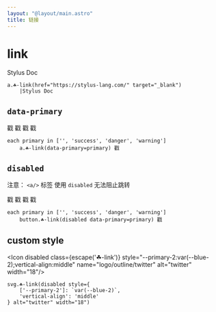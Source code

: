 ```yaml
---
layout: "@layout/main.astro"
title: 链接
---
```



# link

<T tag="a" class="☘-link" href="https://stylus-lang.com/" target="_blank">Stylus Doc</T>

```pug
a.☘-link(href="https://stylus-lang.com/" target="_blank")
    |Stylus Doc
```


## `data-primary`

<T tag="a" class="☘-link">戳</T>
<T tag="a" class="☘-link" data-primary="success">戳</T>
<T tag="a" class="☘-link" data-primary="danger">戳</T>
<T tag="a" class="☘-link" data-primary="warning">戳</T>

```pug
each primary in ['', 'success', 'danger', 'warning']
    a.☘-link(data-primary=primary) 戳
```


## `disabled`

注意： `<a/>` 标签 使用 `disabled` 无法阻止跳转

<T tag="button" class="☘-link" disabled>戳</T>
<T tag="button" class="☘-link" disabled data-primary="success">戳</T>
<T tag="button" class="☘-link" disabled data-primary="danger">戳</T>
<T tag="button" class="☘-link" disabled data-primary="warning">戳</T>

```pug
each primary in ['', 'success', 'danger', 'warning']
    button.☘-link(disabled data-primary=primary) 戳
```

## custom style

<Icon disabled class={escape('☘-link')} style="--primary-2:var(--blue-2);vertical-align:middle" name="logo/outline/twitter" alt="twitter" width="18"/>

```pug
svg.☘-link(disabled style={
    ['--primary-2']: `var(--blue-2)`,
    'vertical-align': 'middle'
} alt="twitter" width="18")
```
